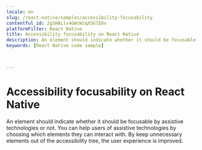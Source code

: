 ```yaml
---
locale: en
slug: /react-native/samples/accessibility-focusability
contentful_id: 2gSHALls4GWcWzqXSGlE8v
platformFilter: React Native
title: Accessibility focusability on React Native
description: An element should indicate whether it should be focusable by assistive technologies or not.
keywords: [React Native code sample]


	
---
```


# Accessibility focusability on React Native

An element should indicate whether it should be focusable by assistive technologies or not. You can help users of assistive technologies by choosing which elements they can interact with. By keep unnecessary elements out of the accessibility tree, the user experience is improved.

<CodeSample id="accessibility-focusable" locale="en" platform="react native"/>
